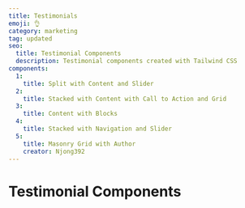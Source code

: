 ```yaml
---
title: Testimonials
emoji: 👌
category: marketing
tag: updated
seo:
  title: Testimonial Components
  description: Testimonial components created with Tailwind CSS
components:
  1:
    title: Split with Content and Slider
  2:
    title: Stacked with Content with Call to Action and Grid
  3:
    title: Content with Blocks
  4:
    title: Stacked with Navigation and Slider
  5:
    title: Masonry Grid with Author
    creator: Njong392
---
```


# Testimonial Components

<CollectionList
  componentsData={componentsData}
  componentContainer={componentContainer}
/>
